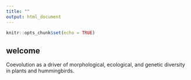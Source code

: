 ```yaml
---
title: ""
output: html_document
---
```


```r
knitr::opts_chunk$set(echo = TRUE)
```

## welcome 

Coevolution as a driver of morphological, ecological, and genetic diversity in plants and hummingbirds. 